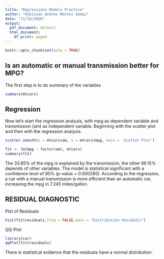 ```yaml
---
title: "Regressions Models Practice"
author: "Robinson Andres Montes Gómez"
date: "11/16/2020"
output:
  pdf_document: default
  html_document:
    df_print: paged
---
```


```r
knitr::opts_chunk$set(echo = TRUE)
```

## Is an automatic or manual transmission better for MPG?

The first step is to do summary of the variables

```r
summary(mtcars)
```

## Regression

Now let's start the regression analysis, with mpg as dependent variable and transmission (am) as independent variable. Beginning with the scatter plot and then with the regression analysis.

```r
scatter.smooth(x = mtcars$am, y = mtcars$mpg, main = 'Scatter Plot')
```

```r
fit <- lm(mpg ~ factor(am), mtcars)
summary(fit)
```
The 33.85% of the mpg is explained by the transmission, the other 66.15% depends of other variables. The model is statistical significant with a confidence level of 95% (p-value = 0.000285). According to the regression, a car with a manual transmission is more efficient than an automatic car, increasing the mpg in 7.245 miles/gallon.

## RESIDUAL DIAGNOSTIC

Plot of Residuals

```r
hist(fit$residuals,freq = FALSE,main = "Distribution Residuals")
```

QQ-Plot

```r
library(car)
qqPlot(fit$residuals)
```

There is statistical evidence that the residuals have a normal distribution.
